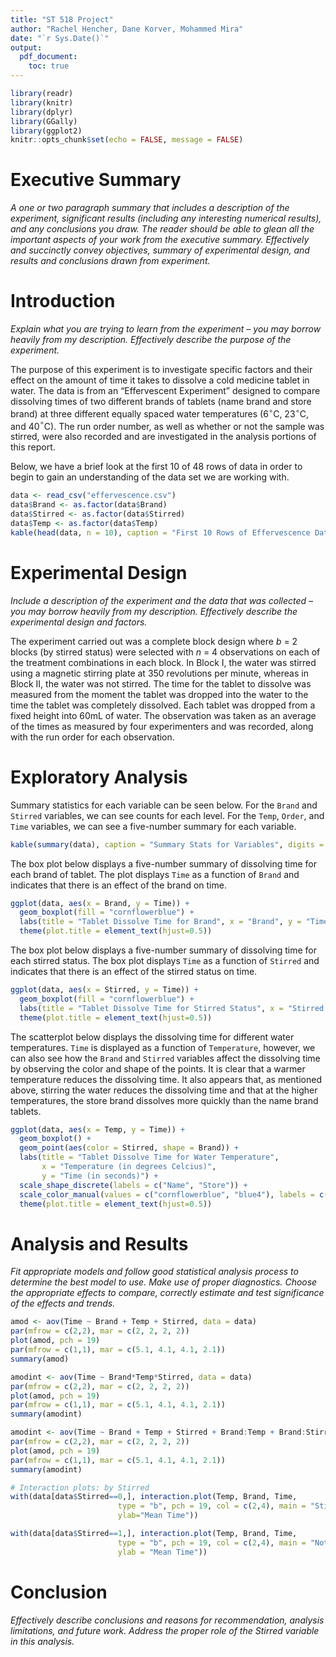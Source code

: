 ```yaml
---
title: "ST 518 Project"
author: "Rachel Hencher, Dane Korver, Mohammed Mira"
date: "`r Sys.Date()`"
output: 
  pdf_document:
    toc: true 
---
```


```r
library(readr)
library(knitr)
library(dplyr)
library(GGally)
library(ggplot2)
knitr::opts_chunk$set(echo = FALSE, message = FALSE)
```

# Executive Summary  
*A one or two paragraph summary that includes a description of the experiment, significant results (including any interesting numerical results), and any conclusions you draw. The reader should be able to glean all the important aspects of your work from the executive summary. Effectively and succinctly convey objectives, summary of experimental design, and results and conclusions drawn from experiment.*  


# Introduction  
*Explain what you are trying to learn from the experiment -- you may borrow heavily from my description. Effectively describe the purpose of the experiment.*  

The purpose of this experiment is to investigate specific factors and their effect on the amount of time it takes to dissolve a cold medicine tablet in water. The data is from an “Effervescent Experiment” designed to compare dissolving times of two different brands of tablets (name brand and store brand) at three different equally spaced water temperatures (6$^\circ$C, 23$^\circ$C, and  40$^\circ$C). The run order number, as well as whether or not the sample was stirred, were also recorded and are investigated in the analysis portions of this report.  

Below, we have a brief look at the first 10 of 48 rows of data in order to begin to gain an understanding of the data set we are working with.  

```r
data <- read_csv("effervescence.csv")
data$Brand <- as.factor(data$Brand)
data$Stirred <- as.factor(data$Stirred)
data$Temp <- as.factor(data$Temp)
kable(head(data, n = 10), caption = "First 10 Rows of Effervescence Data")
```


# Experimental Design  
*Include a description of the experiment and the data that was collected -- you may borrow heavily from my description. Effectively describe the experimental design and factors.*   

The experiment carried out was a complete block design where *b* = 2 blocks (by stirred status) were selected with *n* = 4 observations on each of the treatment combinations in each block. In Block I, the water was stirred using a magnetic stirring plate at 350 revolutions per minute, whereas in Block II, the water was not stirred. The time for the tablet to dissolve was measured from the moment the tablet was dropped into the water to the time the tablet was completely dissolved. Each tablet was dropped from a fixed height into 60mL of water. The observation was taken as an average of the times as measured by four experimenters and was recorded, along with the run order for each observation.  


# Exploratory Analysis  

Summary statistics for each variable can be seen below. For the `Brand` and `Stirred` variables, we can see counts for each level. For the `Temp`, `Order`, and `Time` variables, we can see a five-number summary for each variable.  

```r
kable(summary(data), caption = "Summary Stats for Variables", digits = 2)
```

The box plot below displays a five-number summary of dissolving time for each brand of tablet. The plot displays `Time` as a function of `Brand` and indicates that there is an effect of the brand on time.  

```r
ggplot(data, aes(x = Brand, y = Time)) + 
  geom_boxplot(fill = "cornflowerblue") + 
  labs(title = "Tablet Dissolve Time for Brand", x = "Brand", y = "Time (in seconds)") +        scale_x_discrete(labels = c("Name", "Store")) +
  theme(plot.title = element_text(hjust=0.5))
```

The box plot below displays a five-number summary of dissolving time for each stirred status. The box plot displays `Time` as a function of `Stirred` and indicates that there is an effect of the stirred status on time.  

```r
ggplot(data, aes(x = Stirred, y = Time)) + 
  geom_boxplot(fill = "cornflowerblue") + 
  labs(title = "Tablet Dissolve Time for Stirred Status", x = "Stirred Status", y = "Time (in seconds)") + scale_x_discrete(labels = c("No", "Yes")) +
  theme(plot.title = element_text(hjust=0.5))
```

The scatterplot below displays the dissolving time for different water temperatures. `Time` is displayed as a function of `Temperature`, however, we can also see how the `Brand` and `Stirred` variables affect the dissolving time by observing the color and shape of the points. It is clear that a warmer temperature reduces the dissolving time. It also appears that, as mentioned above, stirring the water reduces the dissolving time and that at the higher temperatures, the store brand dissolves more quickly than the name brand tablets.   

```r
ggplot(data, aes(x = Temp, y = Time)) + 
  geom_boxplot() + 
  geom_point(aes(color = Stirred, shape = Brand)) + 
  labs(title = "Tablet Dissolve Time for Water Temperature", 
       x = "Temperature (in degrees Celcius)", 
       y = "Time (in seconds)") + 
  scale_shape_discrete(labels = c("Name", "Store")) + 
  scale_color_manual(values = c("cornflowerblue", "blue4"), labels = c("No", "Yes")) +
  theme(plot.title = element_text(hjust=0.5))
```


# Analysis and Results  
*Fit appropriate models and follow good statistical analysis process to determine the best model to use. Make use of proper diagnostics. Choose the appropriate effects to compare, correctly estimate and test significance of the effects and trends.*  

```r
amod <- aov(Time ~ Brand + Temp + Stirred, data = data)
par(mfrow = c(2,2), mar = c(2, 2, 2, 2))
plot(amod, pch = 19)
par(mfrow = c(1,1), mar = c(5.1, 4.1, 4.1, 2.1))
summary(amod)
```

```r
amodint <- aov(Time ~ Brand*Temp*Stirred, data = data)
par(mfrow = c(2,2), mar = c(2, 2, 2, 2))
plot(amod, pch = 19)
par(mfrow = c(1,1), mar = c(5.1, 4.1, 4.1, 2.1))
summary(amodint)
```

```r
amodint <- aov(Time ~ Brand + Temp + Stirred + Brand:Temp + Brand:Stirred,data = data)
par(mfrow = c(2,2), mar = c(2, 2, 2, 2))
plot(amod, pch = 19)
par(mfrow = c(1,1), mar = c(5.1, 4.1, 4.1, 2.1))
summary(amodint)
```

```r
# Interaction plots: by Stirred
with(data[data$Stirred==0,], interaction.plot(Temp, Brand, Time, 
                        type = "b", pch = 19, col = c(2,4), main = "Stirred",
                        ylab="Mean Time"))

with(data[data$Stirred==1,], interaction.plot(Temp, Brand, Time, 
                        type = "b", pch = 19, col = c(2,4), main = "Not Stirred",
                        ylab = "Mean Time"))
```


# Conclusion  
*Effectively describe conclusions and reasons for recommendation, analysis limitations, and future work. Address the proper role of the Stirred variable in this analysis.*  

